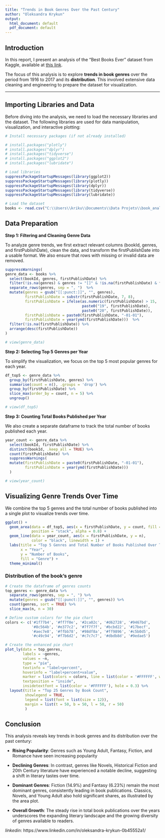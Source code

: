 ---
title: "Trends in Book Genres Over the Past Century"
author: "Oleksandra Krykun"
output:
  html_document: default
  pdf_document: default
---

## Introduction

In this report, I present an analysis of the "Best Books Ever" dataset from Kaggle, available at [this link](https://www.kaggle.com/datasets/pooriamst/best-books-ever-dataset). 

The focus of this analysis is to explore **trends in book genres** over the period from 1916 to 2017 and its **distribution**. This involved extensive data cleaning and engineering to prepare the dataset for visualization.

---

## Importing Libraries and Data

Before diving into the analysis, we need to load the necessary libraries and the dataset. The following libraries are used for data manipulation, visualization, and interactive plotting:

```{r}
# Install necessary packages (if not already installed)

# install.packages("plotly")
# install.packages("dplyr")
# install.packages("tidyverse")
# install.packages("ggplot2")
# install.packages("lubridate")

# Load libraries
suppressPackageStartupMessages(library(ggplot2))
suppressPackageStartupMessages(library(plotly))
suppressPackageStartupMessages(library(dplyr))
suppressPackageStartupMessages(library(tidyverse))
suppressPackageStartupMessages(library(lubridate))

# Load the dataset
books <- read.csv("C:\\Users\\kriku\\Documents\\Data Projets\\book_analysis_in_R\\books_1.Best_Books_Ever.csv")
```

## Data Preparation

**Step 1: Filtering and Cleaning Genre Data**

To analyze genre trends, we first extract relevant columns (bookId, genres, and firstPublishDate), clean the data, and transform the firstPublishDate into a usable format. We also ensure that rows with missing or invalid data are removed.

```{r}
suppressWarnings(
genre_data <- books %>%
  select(bookId, genres, firstPublishDate) %>%
  filter(!is.na(genres) & genres != "[]" & !is.na(firstPublishDate) & firstPublishDate != "") %>% 
  separate_rows(genres, sep = ", ")  %>% 
  mutate(genres = gsub("[[:punct:]]", "", genres),
         firstPublishDate = substr(firstPublishDate, 7, 8),            # select the year part of the date
         firstPublishDate = ifelse(as.numeric(firstPublishDate) > 15,  # convert to full year
                                   paste0("19", firstPublishDate),  
                                   paste0("20", firstPublishDate)),
         firstPublishDate = paste0(firstPublishDate, "-01-01"),
         firstPublishDate = year(ymd(firstPublishDate)))  %>% 
  filter(!is.na(firstPublishDate)) %>% 
  arrange(desc(firstPublishDate))  
)

# view(genre_data)
```

**Step 2: Selecting Top 5 Genres per Year**

To simplify the visualization, we focus on the top 5 most popular genres for each year.

```{r}
df_top5 <- genre_data %>%
  group_by(firstPublishDate, genres) %>%
  summarise(count = n(), .groups = 'drop') %>%
  group_by(firstPublishDate) %>%
  slice_max(order_by = count, n = 5) %>% 
  ungroup() 

# view(df_top5)
```

**Step 3: Counting Total Books Published per Year**

We also create a separate dataframe to track the total number of books published each year.

```{r}
year_count <- genre_data %>% 
  select(bookId, firstPublishDate) %>% 
  distinct(bookId, .keep_all = TRUE) %>% 
  count(firstPublishDate) %>% 
  suppressWarnings(
  mutate(firstPublishDate = paste0(firstPublishDate, "-01-01"),
         firstPublishDate = year(ymd(firstPublishDate)))
  )

# view(year_count)
```

## Visualizing Genre Trends Over Time

We combine the top 5 genres and the total number of books published into a single plot to visualize trends over time.

```{r, fig.width=10, fig.height=6}
ggplot() +
  geom_area(data = df_top5, aes(x = firstPublishDate, y = count, fill = genres), 
            position = "stack", alpha = 0.8) +
  geom_line(data = year_count, aes(x = firstPublishDate, y = n), 
            color = "black", linewidth = 1) +
  labs(title = "Top 5 Genres and Total Number of Books Published Over Time",
       x = "Year",
       y = "Number of Books",
       fill = "Genre") +
  theme_minimal()
```

### Distribution of the **book's genre**

```{r}
# Create the dataframe of genres counts
top_genres <- genre_data %>%
  separate_rows(genres, sep = ", ") %>%
  mutate(genres = gsub("[[:punct:]]", "", genres)) %>%
  count(genres, sort = TRUE) %>%
  slice_max(n, n = 30)

# Define custom colors for the pie chart
colors <- c('#1f77b4', '#ff7f0e', '#2ca02c', '#d62728', '#9467bd',
            '#8c564b', '#e377c2', '#7f7f7f', '#bcbd22', '#17becf',
            '#aec7e8', '#ffbb78', '#98df8a', '#ff9896', '#c5b0d5',
            '#c49c94', '#f7b6d2', '#c7c7c7', '#dbdb8d', '#9edae5')

# Create the enhanced pie chart
plot_ly(data = top_genres, 
        labels = ~genres, 
        values = ~n, 
        type = "pie",
        textinfo = "label+percent", 
        hoverinfo = "label+percent+value", 
        marker = list(colors = colors, line = list(color = '#FFFFFF', width = 1)),
        textposition = "inside", 
        insidetextfont = list(color = '#FFFFFF'), hole = 0.3) %>% 
  layout(title = "Top 25 Genres by Book Count", 
         showlegend = TRUE, 
         legend = list(font = list(size = 12)),
         margin = list(t = 50, b = 50, l = 50, r = 50)
         ) 
```

## Conclusion

This analysis reveals key trends in book genres and its distribution over the past century:

- **Rising Popularity**: Genres such as Young Adult, Fantasy, Fiction, and Romance have seen increasing popularity

- **Declining Genres**: In contrast, genres like Novels, Historical Fiction and 20th Century literature have experienced a notable decline, suggesting a shift in literary tastes over time.

- **Dominant Genres**: Fiction (14.9%) and Fantasy (6.23%) remain the most dominant genres, consistently leading in book publications. Classics, Novels, and Young Adult also hold significant shares, as illustrated by the area plot.

- **Overall Growth**: The steady rise in total book publications over the years underscores the expanding literary landscape and the growing diversity of genres available to readers.

_linkedin_: https://www.linkedin.com/in/oleksandra-krykun-0b45552a1/